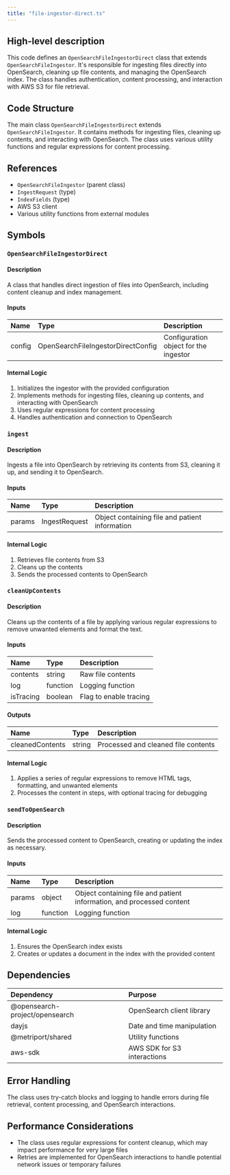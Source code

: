 ```yaml
---
title: "file-ingestor-direct.ts"
---
```


## High-level description
This code defines an `OpenSearchFileIngestorDirect` class that extends `OpenSearchFileIngestor`. It's responsible for ingesting files directly into OpenSearch, cleaning up file contents, and managing the OpenSearch index. The class handles authentication, content processing, and interaction with AWS S3 for file retrieval.

## Code Structure
The main class `OpenSearchFileIngestorDirect` extends `OpenSearchFileIngestor`. It contains methods for ingesting files, cleaning up contents, and interacting with OpenSearch. The class uses various utility functions and regular expressions for content processing.

## References
- `OpenSearchFileIngestor` (parent class)
- `IngestRequest` (type)
- `IndexFields` (type)
- AWS S3 client
- Various utility functions from external modules

## Symbols

### `OpenSearchFileIngestorDirect`
#### Description
A class that handles direct ingestion of files into OpenSearch, including content cleanup and index management.

#### Inputs
| Name | Type | Description |
|:-----|:-----|:------------|
| config | OpenSearchFileIngestorDirectConfig | Configuration object for the ingestor |

#### Internal Logic
1. Initializes the ingestor with the provided configuration
2. Implements methods for ingesting files, cleaning up contents, and interacting with OpenSearch
3. Uses regular expressions for content processing
4. Handles authentication and connection to OpenSearch

### `ingest`
#### Description
Ingests a file into OpenSearch by retrieving its contents from S3, cleaning it up, and sending it to OpenSearch.

#### Inputs
| Name | Type | Description |
|:-----|:-----|:------------|
| params | IngestRequest | Object containing file and patient information |

#### Internal Logic
1. Retrieves file contents from S3
2. Cleans up the contents
3. Sends the processed contents to OpenSearch

### `cleanUpContents`
#### Description
Cleans up the contents of a file by applying various regular expressions to remove unwanted elements and format the text.

#### Inputs
| Name | Type | Description |
|:-----|:-----|:------------|
| contents | string | Raw file contents |
| log | function | Logging function |
| isTracing | boolean | Flag to enable tracing |

#### Outputs
| Name | Type | Description |
|:-----|:-----|:------------|
| cleanedContents | string | Processed and cleaned file contents |

#### Internal Logic
1. Applies a series of regular expressions to remove HTML tags, formatting, and unwanted elements
2. Processes the content in steps, with optional tracing for debugging

### `sendToOpenSearch`
#### Description
Sends the processed content to OpenSearch, creating or updating the index as necessary.

#### Inputs
| Name | Type | Description |
|:-----|:-----|:------------|
| params | object | Object containing file and patient information, and processed content |
| log | function | Logging function |

#### Internal Logic
1. Ensures the OpenSearch index exists
2. Creates or updates a document in the index with the provided content

## Dependencies
| Dependency | Purpose |
|:-----------|:--------|
| @opensearch-project/opensearch | OpenSearch client library |
| dayjs | Date and time manipulation |
| @metriport/shared | Utility functions |
| aws-sdk | AWS SDK for S3 interactions |

## Error Handling
The class uses try-catch blocks and logging to handle errors during file retrieval, content processing, and OpenSearch interactions.

## Performance Considerations
- The class uses regular expressions for content cleanup, which may impact performance for very large files
- Retries are implemented for OpenSearch interactions to handle potential network issues or temporary failures